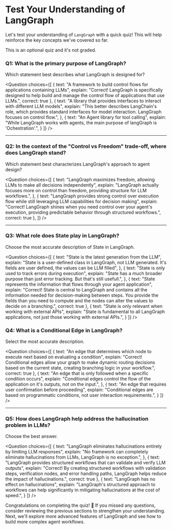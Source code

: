 # Test Your Understanding of LangGraph

Let's test your understanding of `LangGraph` with a quick quiz! This will help reinforce the key concepts we've covered so far.

This is an optional quiz and it's not graded.

### Q1: What is the primary purpose of LangGraph?
Which statement best describes what LangGraph is designed for?

<Question
choices={[
  {
    text: "A framework to build control flows for applications containing LLMs",
    explain: "Correct! LangGraph is specifically designed to help build and manage the control flow of applications that use LLMs.",
    correct: true
  },
  {
    text: "A library that provides interfaces to interact with different LLM models",
    explain: "This better describes LangChain's role, which provides standard interfaces for model interaction. LangGraph focuses on control flow.",
  },
  {
    text: "An Agent library for tool calling",
    explain: "While LangGraph works with agents, the main purpose of langGraph is 'Ochestration'.",
  }
]}
/>

---

### Q2: In the context of the "Control vs Freedom" trade-off, where does LangGraph stand?
Which statement best characterizes LangGraph's approach to agent design?

<Question
choices={[
  {
    text: "LangGraph maximizes freedom, allowing LLMs to make all decisions independently",
    explain: "LangGraph actually focuses more on control than freedom, providing structure for LLM workflows.",
  },
  {
    text: "LangGraph provides strong control over execution flow while still leveraging LLM capabilities for decision making",
    explain: "Correct! LangGraph shines when you need control over your agent's execution, providing predictable behavior through structured workflows.",
    correct: true
  },
]}
/>

---

### Q3: What role does State play in LangGraph?
Choose the most accurate description of State in LangGraph.

<Question
choices={[
  {
    text: "State is the latest generation from the LLM",
    explain: "State is a user-defined class in LangGraph, not LLM generated. It's fields are user defined, the values can be LLM filled",
  },
  {
    text: "State is only used to track errors during execution",
    explain: "State has a much broader purpose than just error tracking. But that's still usefull.",
  },
  {
    text: "State represents the information that flows through your agent application",
    explain: "Correct! State is central to LangGraph and contains all the information needed for decision-making between steps. You provide the fields than you need to compute and the nodes can alter the values to decide on a branching.",
    correct: true
  },
  {
    text: "State is only relevant when working with external APIs",
    explain: "State is fundamental to all LangGraph applications, not just those working with external APIs.",
  }
]}
/>

### Q4: What is a Conditional Edge in LangGraph?
Select the most accurate description.

<Question
choices={[
    {
    text: "An edge that determines which node to execute next based on evaluating a condition",
    explain: "Correct! Conditional edges allow your graph to make dynamic routing decisions based on the current state, creating branching logic in your workflow.",
    correct: true
  },
  {
    text: "An edge that is only followed when a specific condition occurs",
    explain: "Conditional edges control the flow of the application on it's outputs, not on the input.",
  },
  {
    text: "An edge that requires user confirmation before proceeding",
    explain: "Conditional edges are based on programmatic conditions, not user interaction requirements.",
  }
]}
/>

---

### Q5: How does LangGraph help address the hallucination problem in LLMs?
Choose the best answer.

<Question
choices={[
  {
    text: "LangGraph eliminates hallucinations entirely by limiting LLM responses",
    explain: "No framework can completely eliminate hallucinations from LLMs, LangGraph is no exception.",
  },
  {
    text: "LangGraph provides structured workflows that can validate and verify LLM outputs",
    explain: "Correct! By creating structured workflows with validation steps, verification nodes, and error handling paths, LangGraph helps reduce the impact of hallucinations.",
    correct: true
  },
  {
    text: "LangGraph has no effect on hallucinations",
    explain: "LangGraph's structured approach to workflows can help significantly in mitigating hallucinations at the cost of speed.",
  }
]}
/>

Congratulations on completing the quiz! 🎉 If you missed any questions, consider reviewing the previous sections to strengthen your understanding. Next, we'll explore more advanced features of LangGraph and see how to build more complex agent workflows.
